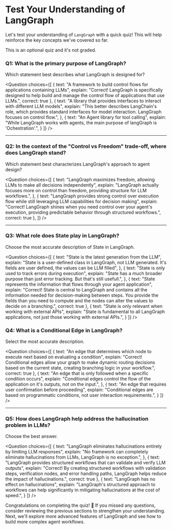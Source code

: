 # Test Your Understanding of LangGraph

Let's test your understanding of `LangGraph` with a quick quiz! This will help reinforce the key concepts we've covered so far.

This is an optional quiz and it's not graded.

### Q1: What is the primary purpose of LangGraph?
Which statement best describes what LangGraph is designed for?

<Question
choices={[
  {
    text: "A framework to build control flows for applications containing LLMs",
    explain: "Correct! LangGraph is specifically designed to help build and manage the control flow of applications that use LLMs.",
    correct: true
  },
  {
    text: "A library that provides interfaces to interact with different LLM models",
    explain: "This better describes LangChain's role, which provides standard interfaces for model interaction. LangGraph focuses on control flow.",
  },
  {
    text: "An Agent library for tool calling",
    explain: "While LangGraph works with agents, the main purpose of langGraph is 'Ochestration'.",
  }
]}
/>

---

### Q2: In the context of the "Control vs Freedom" trade-off, where does LangGraph stand?
Which statement best characterizes LangGraph's approach to agent design?

<Question
choices={[
  {
    text: "LangGraph maximizes freedom, allowing LLMs to make all decisions independently",
    explain: "LangGraph actually focuses more on control than freedom, providing structure for LLM workflows.",
  },
  {
    text: "LangGraph provides strong control over execution flow while still leveraging LLM capabilities for decision making",
    explain: "Correct! LangGraph shines when you need control over your agent's execution, providing predictable behavior through structured workflows.",
    correct: true
  },
]}
/>

---

### Q3: What role does State play in LangGraph?
Choose the most accurate description of State in LangGraph.

<Question
choices={[
  {
    text: "State is the latest generation from the LLM",
    explain: "State is a user-defined class in LangGraph, not LLM generated. It's fields are user defined, the values can be LLM filled",
  },
  {
    text: "State is only used to track errors during execution",
    explain: "State has a much broader purpose than just error tracking. But that's still usefull.",
  },
  {
    text: "State represents the information that flows through your agent application",
    explain: "Correct! State is central to LangGraph and contains all the information needed for decision-making between steps. You provide the fields than you need to compute and the nodes can alter the values to decide on a branching.",
    correct: true
  },
  {
    text: "State is only relevant when working with external APIs",
    explain: "State is fundamental to all LangGraph applications, not just those working with external APIs.",
  }
]}
/>

### Q4: What is a Conditional Edge in LangGraph?
Select the most accurate description.

<Question
choices={[
    {
    text: "An edge that determines which node to execute next based on evaluating a condition",
    explain: "Correct! Conditional edges allow your graph to make dynamic routing decisions based on the current state, creating branching logic in your workflow.",
    correct: true
  },
  {
    text: "An edge that is only followed when a specific condition occurs",
    explain: "Conditional edges control the flow of the application on it's outputs, not on the input.",
  },
  {
    text: "An edge that requires user confirmation before proceeding",
    explain: "Conditional edges are based on programmatic conditions, not user interaction requirements.",
  }
]}
/>

---

### Q5: How does LangGraph help address the hallucination problem in LLMs?
Choose the best answer.

<Question
choices={[
  {
    text: "LangGraph eliminates hallucinations entirely by limiting LLM responses",
    explain: "No framework can completely eliminate hallucinations from LLMs, LangGraph is no exception.",
  },
  {
    text: "LangGraph provides structured workflows that can validate and verify LLM outputs",
    explain: "Correct! By creating structured workflows with validation steps, verification nodes, and error handling paths, LangGraph helps reduce the impact of hallucinations.",
    correct: true
  },
  {
    text: "LangGraph has no effect on hallucinations",
    explain: "LangGraph's structured approach to workflows can help significantly in mitigating hallucinations at the cost of speed.",
  }
]}
/>

Congratulations on completing the quiz! 🎉 If you missed any questions, consider reviewing the previous sections to strengthen your understanding. Next, we'll explore more advanced features of LangGraph and see how to build more complex agent workflows.
